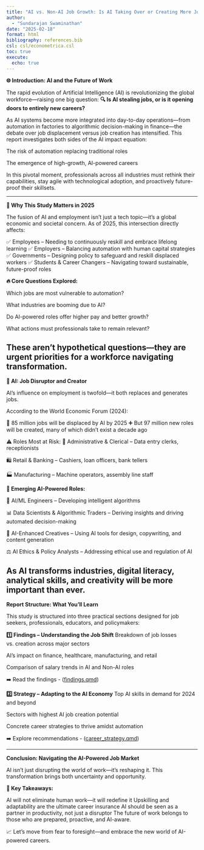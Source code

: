 ```yaml
---
title: "AI vs. Non-AI Job Growth: Is AI Taking Over or Creating More Jobs?"
author:
  - "Sundarajan Swaminathan"
date: "2025-02-18"
format: html
bibliography: references.bib
csl: csl/econometrica.csl
toc: true
execute:
  echo: true
---
```


**🌐 Introduction: AI and the Future of Work**

The rapid evolution of Artificial Intelligence (AI) is revolutionizing the global workforce—raising one big question:
**🔍 Is AI stealing jobs, or is it opening doors to entirely new careers?**

As AI systems become more integrated into day-to-day operations—from automation in factories to algorithmic decision-making in finance—the debate over job displacement versus job creation has intensified. This report investigates both sides of the AI impact equation:

The risk of automation replacing traditional roles

The emergence of high-growth, AI-powered careers

In this pivotal moment, professionals across all industries must rethink their capabilities, stay agile with technological adoption, and proactively future-proof their skillsets.

---

**🎯 Why This Study Matters in 2025**

The fusion of AI and employment isn’t just a tech topic—it’s a global economic and societal concern. As of 2025, this intersection directly affects:

✅ Employees – Needing to continuously reskill and embrace lifelong learning
✅ Employers – Balancing automation with human capital strategies
✅ Governments – Designing policy to safeguard and reskill displaced workers
✅ Students & Career Changers – Navigating toward sustainable, future-proof roles

**🔥 Core Questions Explored:**

Which jobs are most vulnerable to automation?

What industries are booming due to AI?

Do AI-powered roles offer higher pay and better growth?

What actions must professionals take to remain relevant?

These aren't hypothetical questions—they are urgent priorities for a workforce navigating transformation.
---

**🤖 AI: Job Disruptor and Creator**

AI’s influence on employment is twofold—it both replaces and generates jobs.

According to the World Economic Forum (2024):

🔁 85 million jobs will be displaced by AI by 2025
➕ But 97 million new roles will be created, many of which didn’t exist a decade ago

⚠️ Roles Most at Risk:
🧾 Administrative & Clerical – Data entry clerks, receptionists

🛍️ Retail & Banking – Cashiers, loan officers, bank tellers

🏭 Manufacturing – Machine operators, assembly line staff

**🚀 Emerging AI-Powered Roles:**

🧠 AI/ML Engineers – Developing intelligent algorithms

📊 Data Scientists & Algorithmic Traders – Deriving insights and driving automated decision-making

🎨 AI-Enhanced Creatives – Using AI tools for design, copywriting, and content generation

⚖️ AI Ethics & Policy Analysts – Addressing ethical use and regulation of AI

As AI transforms industries, digital literacy, analytical skills, and creativity will be more important than ever.
---

**Report Structure: What You'll Learn**

This study is structured into three practical sections designed for job seekers, professionals, educators, and policymakers:

**1️⃣ Findings – Understanding the Job Shift**
Breakdown of job losses vs. creation across major sectors

AI’s impact on finance, healthcare, manufacturing, and retail

Comparison of salary trends in AI and Non-AI roles

➡️ Read the findings - ([findings.qmd](https://github.com/sundars96/ad688-employability-sp25A2-group2/blob/main/findings.qmd))

**2️⃣ Strategy – Adapting to the AI Economy**
Top AI skills in demand for 2024 and beyond

Sectors with highest AI job creation potential

Concrete career strategies to thrive amidst automation

➡️ Explore recommendations - ([career_strategy.qmd](https://github.com/sundars96/ad688-employability-sp25A2-group2/blob/main/career_strategy.qmd))

---

**Conclusion: Navigating the AI-Powered Job Market**

AI isn’t just disrupting the world of work—it’s reshaping it. This transformation brings both uncertainty and opportunity.

**🔎 Key Takeaways:**

AI will not eliminate human work—it will redefine it
Upskilling and adaptability are the ultimate career insurance
AI should be seen as a partner in productivity, not just a disruptor
The future of work belongs to those who are prepared, proactive, and AI-aware.

📈 Let’s move from fear to foresight—and embrace the new world of AI-powered careers.